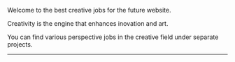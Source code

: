 <AuthorBanner />

Welcome to the best creative jobs for the future website.

Creativity is the engine that enhances inovation and art.

You can find various perspective jobs in the creative field under separate projects.

---

<FeedSearch />
<Tags />
<FeedItems />
